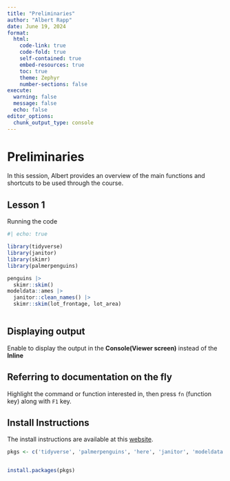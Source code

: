 ```yaml
---
title: "Preliminaries"
author: "Albert Rapp"
date: June 19, 2024
format:
  html:
    code-link: true
    code-fold: true
    self-contained: true
    embed-resources: true
    toc: true
    theme: Zephyr
    number-sections: false
execute: 
  warning: false
  message: false
  echo: false
editor_options: 
  chunk_output_type: console
---
```


# Preliminaries

In this session, Albert provides an overview of the main functions and shortcuts to be used through the course.

## Lesson 1

Running the code

```r
#| echo: true

library(tidyverse)
library(janitor)
library(skimr)
library(palmerpenguins)

penguins |> 
  skimr::skim()
modeldata::ames |> 
  janitor::clean_names() |> 
  skimr::skim(lot_frontage, lot_area)



```

## Displaying output

Enable to display the output in the **Console(Viewer screen)** instead of the **Inline**

## Referring to documentation on the fly

Highlight the command or function interested in, then press `fn` (function key) along with `F1` key.

## Install Instructions

The install instructions are available at this [website](file:///Users/albertofcabrera/Documents/R-books/3MW(Albert%20Rapp)/r_data_cleanning_master_class/Lbcp8OXMTZ6Y3iPZ9Ui4_downloads/00_getting_started.html).

```r

pkgs <- c('tidyverse', 'palmerpenguins', 'here', 'janitor', 'modeldata', 'skimr', 'quarto', 'sessioninfo')


install.packages(pkgs)


```

